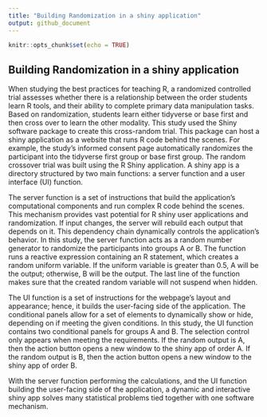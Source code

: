 ```yaml
---
title: "Building Randomization in a shiny application"
output: github_document
---
```


```r
knitr::opts_chunk$set(echo = TRUE)
```

## Building Randomization in a shiny application

  When studying the best practices for teaching R, a randomized controlled trial assesses whether there is a relationship between the order students learn R tools, and their ability to complete primary data manipulation tasks. Based on randomization, students learn either tidyverse or base first and then cross over to learn the other modality. This study used the Shiny software package to create this cross-random trial. This package can host a shiny application as a website that runs R code behind the scenes. For example, the study's informed consent page automatically randomizes the participant into the tidyverse first group or base first group. The random crossover trial was built using the R Shiny application. A shiny app is a directory structured by two main functions: a server function and a user interface (UI) function.
  
  The server function is a set of instructions that build the application's computational components and run complex R code behind the scenes. This mechanism provides vast potential for R shiny user applications and randomization. If input changes, the server will rebuild each output that depends on it. This dependency chain dynamically controls the application's behavior. In this study, the server function acts as a random number generator to randomize the participants into groups A or B. The function runs a reactive expression containing an R statement, which creates a random uniform variable. If the uniform variable is greater than 0.5, A will be the output; otherwise, B will be the output. The last line of the function makes sure that the created random variable will not suspend when hidden. 
  
  The UI function is a set of instructions for the webpage's layout and appearance; hence, it builds the user-facing side of the application. The conditional panels allow for a set of elements to dynamically show or hide, depending on if meeting the given conditions. In this study, the UI function contains two conditional panels for groups A and B. The selection control only appears when meeting the requirements. If the random output is A, then the action button opens a new window to the shiny app of order A. If the random output is B, then the action button opens a new window to the shiny app of order B.
  
  With the server function performing the calculations, and the UI function building the user-facing side of the application, a dynamic and interactive shiny app solves many statistical problems tied together with one software mechanism.
